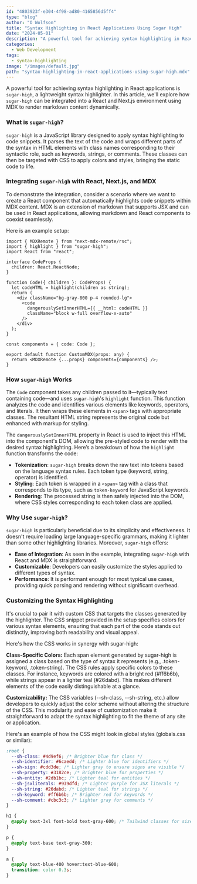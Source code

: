 ```yaml
---
id: "4803923f-e304-4f98-ad80-4165856d5ff4"
type: "blog"
author: "O Wolfson"
title: "Syntax Highlighting in React Applications Using Sugar High"
date: "2024-05-01"
description: "A powerful tool for achieving syntax highlighting in React applications is `sugar-high`, a lightweight syntax highlighter. In this article, we'll explore how `sugar-high` can be integrated into a React and Next.js environment using MDX to render markdown content dynamically."
categories:
  - Web Development
tags:
  - syntax-highlighting
image: "/images/default.jpg"
path: "syntax-highlighting-in-react-applications-using-sugar-high.mdx"
---
```


A powerful tool for achieving syntax highlighting in React applications is `sugar-high`, a lightweight syntax highlighter. In this article, we'll explore how `sugar-high` can be integrated into a React and Next.js environment using MDX to render markdown content dynamically.

### What is `sugar-high`?

`sugar-high` is a JavaScript library designed to apply syntax highlighting to code snippets. It parses the text of the code and wraps different parts of the syntax in HTML elements with class names corresponding to their syntactic role, such as keywords, strings, or comments. These classes can then be targeted with CSS to apply colors and styles, bringing the static code to life.

### Integrating `sugar-high` with React, Next.js, and MDX

To demonstrate the integration, consider a scenario where we want to create a React component that automatically highlights code snippets within MDX content. MDX is an extension of markdown that supports JSX and can be used in React applications, allowing markdown and React components to coexist seamlessly.

Here is an example setup:

```tsx
import { MDXRemote } from "next-mdx-remote/rsc";
import { highlight } from "sugar-high";
import React from "react";

interface CodeProps {
  children: React.ReactNode;
}

function Code({ children }: CodeProps) {
  let codeHTML = highlight(children as string);
  return (
    <div className="bg-gray-800 p-4 rounded-lg">
      <code
        dangerouslySetInnerHTML={{ __html: codeHTML }}
        className="block w-full overflow-x-auto"
      />
    </div>
  );
}

const components = { code: Code };

export default function CustomMDX(props: any) {
  return <MDXRemote {...props} components={components} />;
}
```

### How `sugar-high` Works

The `Code` component takes any children passed to it—typically text containing code—and uses `sugar-high`'s `highlight` function. This function analyzes the code and identifies various elements like keywords, operators, and literals. It then wraps these elements in `<span>` tags with appropriate classes. The resultant HTML string represents the original code but enhanced with markup for styling.

The `dangerouslySetInnerHTML` property in React is used to inject this HTML into the component's DOM, allowing the pre-styled code to render with the desired syntax highlighting. Here’s a breakdown of how the `highlight` function transforms the code:

- **Tokenization**: `sugar-high` breaks down the raw text into tokens based on the language syntax rules. Each token type (keyword, string, operator) is identified.
- **Styling**: Each token is wrapped in a `<span>` tag with a class that corresponds to its type, such as `token-keyword` for JavaScript keywords.
- **Rendering**: The processed string is then safely injected into the DOM, where CSS styles corresponding to each token class are applied.

### Why Use `sugar-high`?

`sugar-high` is particularly beneficial due to its simplicity and effectiveness. It doesn't require loading large language-specific grammars, making it lighter than some other highlighting libraries. Moreover, `sugar-high` offers:

- **Ease of Integration**: As seen in the example, integrating `sugar-high` with React and MDX is straightforward.
- **Customizable**: Developers can easily customize the styles applied to different types of syntax.
- **Performance**: It is performant enough for most typical use cases, providing quick parsing and rendering without significant overhead.

### Customizing the Syntax Highlighting

It's crucial to pair it with custom CSS that targets the classes generated by the highlighter. The CSS snippet provided in the setup specifies colors for various syntax elements, ensuring that each part of the code stands out distinctly, improving both readability and visual appeal.

Here's how the CSS works in synergy with sugar-high:

**Class-Specific Colors:** Each span element generated by sugar-high is assigned a class based on the type of syntax it represents (e.g., .token-keyword, .token-string). The CSS rules apply specific colors to these classes. For instance, keywords are colored with a bright red (#ff6b6b), while strings appear in a lighter teal (#26dabd). This makes different elements of the code easily distinguishable at a glance.

**Customizability:** The CSS variables (--sh-class, --sh-string, etc.) allow developers to quickly adjust the color scheme without altering the structure of the CSS. This modularity and ease of customization make it straightforward to adapt the syntax highlighting to fit the theme of any site or application.

Here's an example of how the CSS might look in global styles (globals.css or similar):

```css
:root {
  --sh-class: #4d9ef6; /* Brighter blue for class */
  --sh-identifier: #6caedd; /* Lighter blue for identifiers */
  --sh-sign: #cdd3de; /* Lighter gray to ensure signs are visible */
  --sh-property: #3182ce; /* Brighter blue for properties */
  --sh-entity: #2db1bc; /* Lighter teal for entities */
  --sh-jsxliterals: #939dfd; /* Lighter purple for JSX literals */
  --sh-string: #26dabd; /* Lighter teal for strings */
  --sh-keyword: #ff6b6b; /* Brighter red for keywords */
  --sh-comment: #cbc3c3; /* Lighter gray for comments */
}

h1 {
  @apply text-3xl font-bold text-gray-600; /* Tailwind classes for size, weight, and color */
}

p {
  @apply text-base text-gray-300;
}

a {
  @apply text-blue-400 hover:text-blue-600;
  transition: color 0.3s;
}
```
